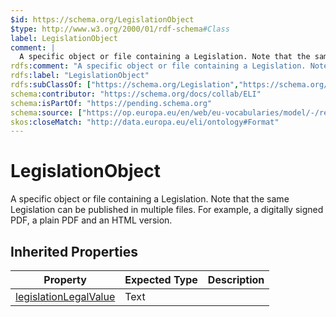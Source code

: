 ```yaml
---
$id: https://schema.org/LegislationObject
$type: http://www.w3.org/2000/01/rdf-schema#Class
label: LegislationObject
comment: |
  A specific object or file containing a Legislation. Note that the same Legislation can be published in multiple files. For example, a digitally signed PDF, a plain PDF and an HTML version.
rdfs:comment: "A specific object or file containing a Legislation. Note that the same Legislation can be published in multiple files. For example, a digitally signed PDF, a plain PDF and an HTML version."
rdfs:label: "LegislationObject"
rdfs:subClassOf: ["https://schema.org/Legislation","https://schema.org/MediaObject"]
schema:contributor: "https://schema.org/docs/collab/ELI"
schema:isPartOf: "https://pending.schema.org"
schema:source: ["https://op.europa.eu/en/web/eu-vocabularies/model/-/resource/dataset/eli","https://github.com/schemaorg/schemaorg/issues/1156"]
skos:closeMatch: "http://data.europa.eu/eli/ontology#Format"
---
```


# LegislationObject

A specific object or file containing a Legislation. Note that the same Legislation can be published in multiple files. For example, a digitally signed PDF, a plain PDF and an HTML version.

## Inherited Properties

| Property | Expected Type | Description |
| --- | --- | --- |
| [legislationLegalValue](https://schema.org/legislationLegalValue) | Text |  |
